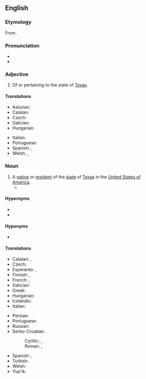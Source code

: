 {{also|texan}}
==English==

===Etymology===
From {{suffix|Texas|an|lang=en}}.

===Pronunciation===
* {{IPA|/ˈtɛksən/|lang=en}}
* {{rhymes|ɛksən|lang=en}}

===Adjective===
{{en-adj}}

# Of or pertaining to the state of [[Texas]].

====Translations====
{{trans-top|of or pertaining to Texas}}
* Asturian: {{t|ast|texanu}}
* Catalan: {{t|ca|texà}}
* Czech: {{t+|cs|texaský}}
* Galician: {{t|gl|texano}}
* Hungarian: {{t+|hu|texasi}}
{{trans-mid}}
* Italian: {{t|it|texano}}
* Portuguese: {{t+|pt|texano}}
* Spanish: {{t+|es|texano}}, {{t+|es|tejano}}
* Welsh: {{t|cy|Tecsanaidd}}, {{t|cy|o Decsas}}
{{trans-bottom}}

===Noun===
{{en-noun}}

# A [[native]] or [[resident]] of the [[state]] of [[Texas]] in the [[United States of America]].
#* {{quote-video|actor={{w|Adam Conover}}|role=himself|episode=Why The Electoral College Ruins Democracy|title={{w|Adam Ruins Everything}}|url=https://www.youtube.com/watch?v=90RajY2nrgk|format=television production|network={{w|truTV}}|publisher={{w|truTV}}|date=Nov 9 2015|time=00:02:08|passage=In 2012, over three million '''Texans''' voted Democrat.}}

====Hypernyms====
* {{l|en|American}}
* {{l|en|North American}}

====Hyponyms====
* {{l|en|Texpat}}

====Translations====
{{trans-top|an inhabitant or a resident of Texas}}
* Catalan: {{t|ca|texà|m}}, {{t|ca|texana|f}}
* Czech: {{t|cs|Texasan|m}}
* Esperanto: {{t|eo|teksasano}} {{qualifier|man or woman}}, {{t|eo|teksasanino}} {{qualifier|woman}}
* Finnish: {{t|fi|teksasilainen}}, {{t+|fi|texasilainen}}
* French: {{t+|fr|Texan|m}}, {{t+|fr|Texane|f}}
* Galician: {{t|gl|texano|m}}
* Greek: {{t+|el|Τεξανός|m}}
* Hungarian: {{t+|hu|texasi}}
* Icelandic: {{t|is|Texasbúi|m}}
* Italian: {{t|it|texano|m}}
{{trans-mid}}
* Persian: {{t|fa|تگزاسی|tr=tegzâsi|sc=fa-Arab}}
* Portuguese: {{t+|pt|texano|m}}
* Russian: {{t+|ru|теха́сец|m}}
* Serbo-Croatian:
*: Cyrillic: {{t|sh|Текса́шанин|m|sc=Cyrl}}, {{t|sh|Текса́ша̄нка|f|sc=Cyrl}}
*: Roman: {{t+|sh|Teksášanin|m}}, {{t|sh|Teksášānka|f}}
* Spanish: {{t+|es|texano|m}}, {{t+|es|tejano|m}}
* Turkish: {{t|tr|Teksaslı}}
* Welsh: {{t|cy|Tecsaniad|m|f}}
* Yup'ik: {{t|esu|Teekkisassaqmintaq}}
{{trans-bottom}}

{{topics|en|Demonyms for Americans|Texas}}